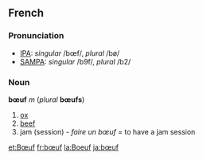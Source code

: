 ==French==

===Pronunciation===
*[[w:IPA|IPA]]: ''singular'' /bœf/, ''plural'' /bø/
*[[w:SAMPA|SAMPA]]: ''singular'' /b9f/, ''plural'' /b2/

===Noun===
'''bœuf''' ''m'' (''plural'' '''bœufs''')
# [[ox]]
# [[beef]]
# jam (session) - ''faire un bœuf'' = to have a jam session

[[et:Bœuf]]
[[fr:bœuf]]
[[la:Boeuf]]
[[ja:bœuf]]